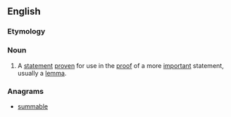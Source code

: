 ==English==

===Etymology===
{{prefix|sub|lemma|lang=en}}

===Noun===
{{en-noun|s|sublemmata}}
# {{label|en|mathematics}} A [[statement]] [[prove]]n for use in the [[proof]] of a more [[important]] statement, usually a [[lemma]].

===Anagrams===
* [[summable#English|summable]]
